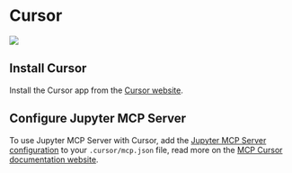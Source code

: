 # Cursor

![](https://assets.datalayer.tech/jupyter-mcp/cursor.png)

## Install Cursor

Install the Cursor app from the [Cursor website](https://www.cursor.com/downloads).

## Configure Jupyter MCP Server

To use Jupyter MCP Server with Cursor, add the [Jupyter MCP Server configuration](/jupyter/stdio#2-setup-jupyter-mcp-server) to your `.cursor/mcp.json` file, read more on the [MCP Cursor documentation website](https://docs.cursor.com/context/model-context-protocol#configuring-mcp-servers).
